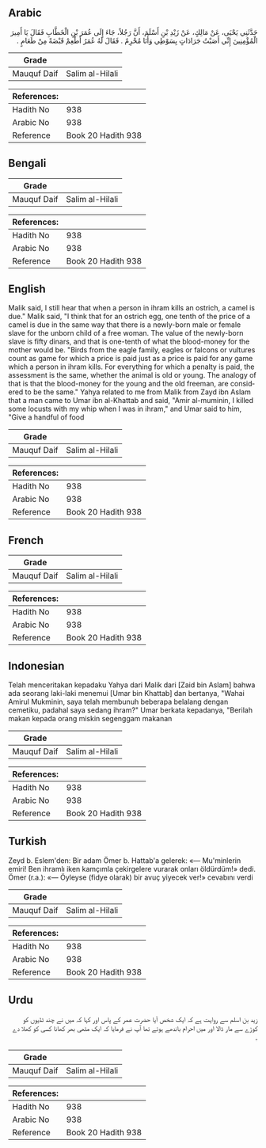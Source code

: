 ## Arabic


<div dir="rtl" lang="ar" style={{fontSize:'larger',backgroundColor:'#f8f9fa',padding:20}}>
حَدَّثَنِي يَحْيَى، عَنْ مَالِكٍ، عَنْ زَيْدِ بْنِ أَسْلَمَ، أَنَّ رَجُلاً، جَاءَ إِلَى عُمَرَ بْنِ الْخَطَّابِ فَقَالَ يَا أَمِيرَ الْمُؤْمِنِينَ إِنِّي أَصَبْتُ جَرَادَاتٍ بِسَوْطِي وَأَنَا مُحْرِمٌ ‏.‏ فَقَالَ لَهُ عُمَرُ أَطْعِمْ قَبْضَةً مِنْ طَعَامٍ ‏.‏
</div>
<div style={{backgroundColor:'#f8f9fa',padding:20, marginBottom: 10}}><table> <thead> <tr> <th>Grade</th> <th></th> </tr> </thead> <tbody> <tr><td>Mauquf Daif</td><td>Salim al-Hilali</td></tr></tbody></table><table> <thead> <tr> <th>References:</th> <th></th> </tr> </thead> <tbody><tr><td>Hadith No</td><td>938</td></tr><tr><td>Arabic No</td><td>938</td></tr><tr><td>Reference</td><td>Book 20 Hadith 938</td></tr></tbody></table></div>

## Bengali


<div dir="ltr" lang="bn" style={{fontSize:'larger',backgroundColor:'#f8f9fa',padding:20}}>

</div>
<div style={{backgroundColor:'#f8f9fa',padding:20, marginBottom: 10}}><table> <thead> <tr> <th>Grade</th> <th></th> </tr> </thead> <tbody> <tr><td>Mauquf Daif</td><td>Salim al-Hilali</td></tr></tbody></table><table> <thead> <tr> <th>References:</th> <th></th> </tr> </thead> <tbody><tr><td>Hadith No</td><td>938</td></tr><tr><td>Arabic No</td><td>938</td></tr><tr><td>Reference</td><td>Book 20 Hadith 938</td></tr></tbody></table></div>

## English


<div dir="ltr" lang="en" style={{fontSize:'larger',backgroundColor:'#f8f9fa',padding:20}}>
Malik said, I still hear that when a person in ihram kills an ostrich, a camel is due." Malik said, "I think that for an ostrich egg, one tenth of the price of a camel is due in the same way that there is a newly-born male or female slave for the unborn child of a free woman. The value of the newly-born slave is fifty dinars, and that is one-tenth of what the blood-money for the mother would be. "Birds from the eagle family, eagles or falcons or vultures count as game for which a price is paid just as a price is paid for any game which a person in ihram kills. For everything for which a penalty is paid, the assessment is the same, whether the animal is old or young. The analogy of that is that the blood-money for the young and the old freeman, are considered to be the same." Yahya related to me from Malik from Zayd ibn Aslam that a man came to Umar ibn al-Khattab and said, "Amir al-muminin, I killed some locusts with my whip when I was in ihram," and Umar said to him, "Give a handful of food
</div>
<div style={{backgroundColor:'#f8f9fa',padding:20, marginBottom: 10}}><table> <thead> <tr> <th>Grade</th> <th></th> </tr> </thead> <tbody> <tr><td>Mauquf Daif</td><td>Salim al-Hilali</td></tr></tbody></table><table> <thead> <tr> <th>References:</th> <th></th> </tr> </thead> <tbody><tr><td>Hadith No</td><td>938</td></tr><tr><td>Arabic No</td><td>938</td></tr><tr><td>Reference</td><td>Book 20 Hadith 938</td></tr></tbody></table></div>

## French


<div dir="ltr" lang="fr" style={{fontSize:'larger',backgroundColor:'#f8f9fa',padding:20}}>

</div>
<div style={{backgroundColor:'#f8f9fa',padding:20, marginBottom: 10}}><table> <thead> <tr> <th>Grade</th> <th></th> </tr> </thead> <tbody> <tr><td>Mauquf Daif</td><td>Salim al-Hilali</td></tr></tbody></table><table> <thead> <tr> <th>References:</th> <th></th> </tr> </thead> <tbody><tr><td>Hadith No</td><td>938</td></tr><tr><td>Arabic No</td><td>938</td></tr><tr><td>Reference</td><td>Book 20 Hadith 938</td></tr></tbody></table></div>

## Indonesian


<div dir="ltr" lang="id" style={{fontSize:'larger',backgroundColor:'#f8f9fa',padding:20}}>
Telah menceritakan kepadaku Yahya dari Malik dari [Zaid bin Aslam] bahwa ada seorang laki-laki menemui [Umar bin Khattab] dan bertanya, "Wahai Amirul Mukminin, saya telah membunuh beberapa belalang dengan cemetiku, padahal saya sedang ihram?" Umar berkata kepadanya, "Berilah makan kepada orang miskin segenggam makanan
</div>
<div style={{backgroundColor:'#f8f9fa',padding:20, marginBottom: 10}}><table> <thead> <tr> <th>Grade</th> <th></th> </tr> </thead> <tbody> <tr><td>Mauquf Daif</td><td>Salim al-Hilali</td></tr></tbody></table><table> <thead> <tr> <th>References:</th> <th></th> </tr> </thead> <tbody><tr><td>Hadith No</td><td>938</td></tr><tr><td>Arabic No</td><td>938</td></tr><tr><td>Reference</td><td>Book 20 Hadith 938</td></tr></tbody></table></div>

## Turkish


<div dir="ltr" lang="tr" style={{fontSize:'larger',backgroundColor:'#f8f9fa',padding:20}}>
Zeyd b. Eslem'den: Bir adam Ömer b. Hattab'a gelerek: «— Mu'minlerin emiri! Ben ihramlı iken kamçımla çekirgelere vurarak onları öldürdüm!» dedi. Ömer (r.a.): «— Öyleyse (fidye olarak) bir avuç yiyecek ver!» cevabını verdi
</div>
<div style={{backgroundColor:'#f8f9fa',padding:20, marginBottom: 10}}><table> <thead> <tr> <th>Grade</th> <th></th> </tr> </thead> <tbody> <tr><td>Mauquf Daif</td><td>Salim al-Hilali</td></tr></tbody></table><table> <thead> <tr> <th>References:</th> <th></th> </tr> </thead> <tbody><tr><td>Hadith No</td><td>938</td></tr><tr><td>Arabic No</td><td>938</td></tr><tr><td>Reference</td><td>Book 20 Hadith 938</td></tr></tbody></table></div>

## Urdu


<div dir="rtl" lang="ur" style={{fontSize:'larger',backgroundColor:'#f8f9fa',padding:20}}>
زید بن اسلم سے روایت ہے کہ ایک شخص آیا حضرت عمر کے پاس اور کہا کہ میں نے چند ٹڈیوں کو کوڑے سے مار ڈالا اور میں احرام باندھے ہوئے تھا آپ نے فرمایا کہ ایک مٹھی بھر کھانا کسی کو کھلا دے ۔
</div>
<div style={{backgroundColor:'#f8f9fa',padding:20, marginBottom: 10}}><table> <thead> <tr> <th>Grade</th> <th></th> </tr> </thead> <tbody> <tr><td>Mauquf Daif</td><td>Salim al-Hilali</td></tr></tbody></table><table> <thead> <tr> <th>References:</th> <th></th> </tr> </thead> <tbody><tr><td>Hadith No</td><td>938</td></tr><tr><td>Arabic No</td><td>938</td></tr><tr><td>Reference</td><td>Book 20 Hadith 938</td></tr></tbody></table></div>
